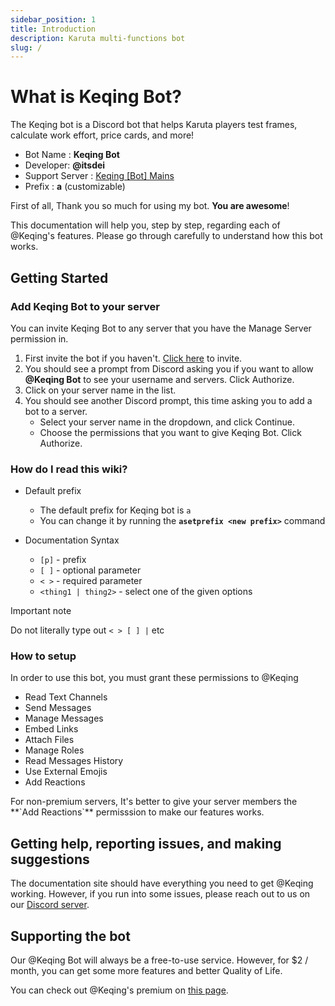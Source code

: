 ```yaml
---
sidebar_position: 1
title: Introduction
description: Karuta multi-functions bot
slug: /
---
```



# What is Keqing Bot?

The Keqing bot is a Discord bot that helps Karuta players test frames, calculate work effort, price cards, and more!


<Callout type="info">
<ul>
  <li>Bot Name : <b>Keqing Bot</b></li>
  <li>Developer: <b className="mention">@itsdei</b></li>
  <li>Support Server : <a href="https://discord.gg/keqingbot">Keqing [Bot] Mains</a></li>
  <li>Prefix : <b>a</b> (customizable)</li>
</ul>
</Callout>

First of all, Thank you so much for using my bot. **You are awesome**!

This documentation will help you, step by step, regarding each of <span className="mention">@Keqing</span>'s features. Please go through carefully to understand how this bot works.

## Getting Started

### Add Keqing Bot to your server
<Callout type="info">
You can invite Keqing Bot to any server that you have the Manage Server permission in.
</Callout>


1. First invite the bot if you haven't. [Click here](https://discord.com/oauth2/authorize?client_id=772642704257187840&permissions=2416307264&scope=bot%20applications.commands) to invite.
2. You should see a prompt from Discord asking you if you want to allow <b className="mention">@Keqing Bot</b> to see your username and servers. Click Authorize.
3. Click on your server name in the list.
4. You should see another Discord prompt, this time asking you to add a bot to a server.
    - Select your server name in the dropdown, and click Continue.
    - Choose the permissions that you want to give Keqing Bot. Click Authorize.

### How do I read this wiki?

- Default prefix
  - The default prefix for Keqing bot is `a` <br />
  - You can change it by running the **`asetprefix <new prefix>`** command

- Documentation Syntax
  - `[p]` - prefix<br />
  - `[ ]` - optional parameter<br />
  - `< >` - required parameter<br />
  - `<thing1 | thing2>` - select one of the given options

<Callout type="error" emoji="⚠️"> 
Important note

Do not literally type out `< > [ ] |` etc
</Callout>

### How to setup
In order to use this bot, you must grant these permissions to <span className="mention">@Keqing</span>

- Read Text Channels
- Send Messages
- Manage Messages
- Embed Links
- Attach Files
- Manage Roles
- Read Messages History
- Use External Emojis
- Add Reactions

<Callout type="info"> 
For non-premium servers, It's better to give your server members the **`Add Reactions`** permisssion to make our features works.
</Callout> 

## Getting help, reporting issues, and making suggestions 
The documentation site should have everything you need to get <span className="mention">@Keqing</span> working. However, if you run into some issues, please reach out to us on our [Discord server](https://discord.gg/keqingbot).

## Supporting the bot

Our <span className="mention">@Keqing Bot</span> will always be a free-to-use service. However, for $2 / month, you can get some more features and better Quality of Life.

You can check out <span className="mention">@Keqing</span>'s premium on [this page](https://www.keqingbot.com/premium).